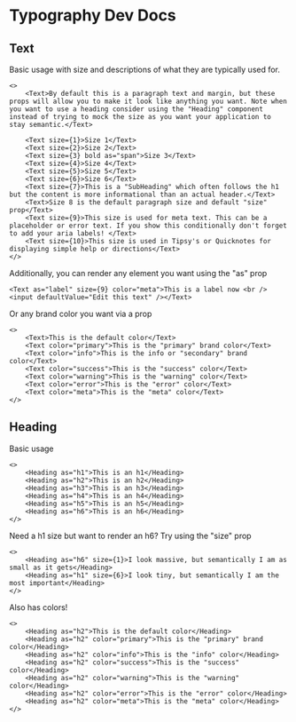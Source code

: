 # Typography Dev Docs

## Text

Basic usage with size and descriptions of what they are typically used for.

```tsx
<>
    <Text>By default this is a paragraph text and margin, but these props will allow you to make it look like anything you want. Note when you want to use a heading consider using the "Heading" component instead of trying to mock the size as you want your application to stay semantic.</Text>
    
    <Text size={1}>Size 1</Text>
    <Text size={2}>Size 2</Text>
    <Text size={3} bold as="span">Size 3</Text>
    <Text size={4}>Size 4</Text>
    <Text size={5}>Size 5</Text>
    <Text size={6}>Size 6</Text>
    <Text size={7}>This is a "SubHeading" which often follows the h1 but the content is more informational than an actual header.</Text>
    <Text>Size 8 is the default paragraph size and default "size" prop</Text>
    <Text size={9}>This size is used for meta text. This can be a placeholder or error text. If you show this conditionally don't forget to add your aria labels! </Text>
    <Text size={10}>This size is used in Tipsy's or Quicknotes for displaying simple help or directions</Text>
</>
```

Additionally, you can render any element you want using the "as" prop

```tsx
<Text as="label" size={9} color="meta">This is a label now <br /><input defaultValue="Edit this text" /></Text>
```

Or any brand color you want via a prop

```tsx
<>
    <Text>This is the default color</Text>
    <Text color="primary">This is the "primary" brand color</Text>
    <Text color="info">This is the info or "secondary" brand color</Text>
    <Text color="success">This is the "success" color</Text>
    <Text color="warning">This is the "warning" color</Text>
    <Text color="error">This is the "error" color</Text>
    <Text color="meta">This is the "meta" color</Text>
</>
```

## Heading

Basic usage

```tsx
<>
    <Heading as="h1">This is an h1</Heading>
    <Heading as="h2">This is an h2</Heading>
    <Heading as="h3">This is an h3</Heading>
    <Heading as="h4">This is an h4</Heading>
    <Heading as="h5">This is an h5</Heading>
    <Heading as="h6">This is an h6</Heading>
</>
```

Need a h1 size but want to render an h6? Try using the "size" prop

```tsx
<>
    <Heading as="h6" size={1}>I look massive, but semantically I am as small as it gets</Heading>
    <Heading as="h1" size={6}>I look tiny, but semantically I am the most important</Heading>
</>
```

Also has colors!

```tsx
<>
    <Heading as="h2">This is the default color</Heading>
    <Heading as="h2" color="primary">This is the "primary" brand color</Heading>
    <Heading as="h2" color="info">This is the "info" color</Heading>
    <Heading as="h2" color="success">This is the "success" color</Heading>
    <Heading as="h2" color="warning">This is the "warning" color</Heading>
    <Heading as="h2" color="error">This is the "error" color</Heading>
    <Heading as="h2" color="meta">This is the "meta" color</Heading>
</>
```